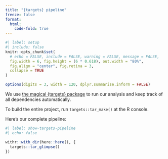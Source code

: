 ```yaml
---
title: "{targets} pipeline"
freeze: false
format:
  html:
    code-fold: true
---
```


```r
#| label: setup
#| include: false
knitr::opts_chunk$set(
  # echo = FALSE, include = FALSE, warning = FALSE, message = FALSE,
  fig.width = 6, fig.height = (6 * 0.618), out.width = "80%",
  fig.align = "center", fig.retina = 3,
  collapse = TRUE
)

options(digits = 3, width = 120, dplyr.summarise.inform = FALSE)
```

We use [the magical {targets} package](https://docs.ropensci.org/targets/) to run our analysis and keep track of all dependencies automatically.

To build the entire project, run `targets::tar_make()` at the R console.

Here's our complete pipeline:

```r
#| label: show-targets-pipeline
#| echo: false

withr::with_dir(here::here(), {
  targets::tar_glimpse()
})
```
